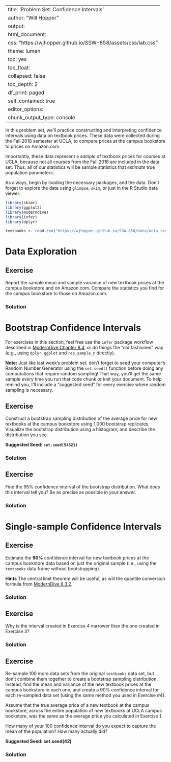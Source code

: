 
---
title: 'Problem Set: Confidence Intervals'
author: "Will Hopper"
output:
  html_document:
    css: "https://wjhopper.github.io/SSW-858/assets/css/lab.css"
    theme: lumen
    toc: yes
    toc_float:
      collapsed: false
    toc_depth: 2
    df_print: paged
    self_contained: true
editor_options: 
  chunk_output_type: console
---

In this problem set, we'll practice constructing and interpreting confidence intervals using data on textbook prices. These data were collected during the Fall 2018 semester at UCLA, to compare prices at the campus bookstore to prices on Amazon.com

Importantly, these data represent a *sample* of textbook prices for courses at UCLA, because not all courses from the Fall 2018 are included in the data set. Thus, all of our statistics will be sample statistics that *estimate* true population parameters. 

As always, begin by loading the necessary packages, and the data. Don't forget to explore the data using `glimpse`, `skim`, or just in the R Studio data viewer.

```r
library(skimr)
library(ggplot2)
library(moderndive)
library(infer)
library(dplyr)

textbooks <- read.csv("https://wjhopper.github.io/SSW-858/data/ucla_textbooks_f18.csv")
```

# Data Exploration

## Exercise
Report the sample mean and sample variance of new textbook prices at the campus bookstore and on Amazon.com. Compare the statistics you find for the campus bookstore to those on Amazon.com.

### Solution


# Bootstrap Confidence Intervals
For exercises in this section, feel free use the `infer` package workflow described in [ModernDive Chapter 8.4](https://moderndive-bert.netlify.app/8-confidence-intervals.html#infer-workflow), or do things the "old fashioned" way (e.g., using `dplyr`, `ggplot` and `rep_sample_n` directly).

**Note:** Just like last week's problem set, don't forget to seed your computer's Random Number Generator using the `set.seed()` function before doing any computations that require random sampling! That way, you'll get the same sample every time you run that code chunk or knit your document. To help remind you, I'll include a "suggested seed" for every exercise where random sampling is necessary.


## Exercise
Construct a bootstrap sampling distribution of the average price for new textbooks at the campus bookstore using 1,000 bootstrap replicates. Visualize the bootstrap distribution using a histogram, and describe the distribution you see.

**Suggested Seed: `set.seed(54321)`**

### Solution


## Exercise
Find the 95% confidence interval of the bootstrap distribution. What does this interval tell you? Be as precise as possible in your answer.

### Solution


# Single-sample Confidence Intervals

## Exercise
Estimate the **90%** confidence interval for new textbook prices at the campus bookstore data based on just the original sample (i.e., using the `textbooks` data frame without bootstrapping).

**Hints** The central limit theorem will be useful, as will the quantile conversion formula from [ModernDive 8.3.2](https://moderndive-bert.netlify.app/8-confidence-intervals.html#se-method).

### Solution


## Exercise
Why is the interval created in Exercise 4 narrower than the one created in Exercise 3?

### Solution


## Exercise
Re-sample 100 more data sets from the original `textbooks` data set, but don't combine them together to create a bootstrap sampling distribution. Instead, find the mean and variance of the new textbook prices at the campus bookstore in each one, and create a 90% confidence interval for each re-sampled data set (using the same method you used in Exercise #4).

Assume that the true average price of a new textbook at the campus bookstore, across the entire population of new textbooks at UCLA campus bookstore, was the same as the average price you calculated in Exercise 1.

How many of your 100 confidence interval do you expect to capture the mean of the population? How many actually did?

**Suggested Seed: set.seed(42)**

### Solution


